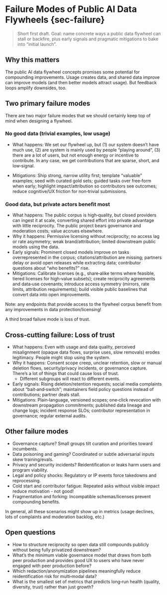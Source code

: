 # Failure Modes of Public AI Data Flywheels {sec-failure}

> Short first draft. Goal: name concrete ways a public data flywheel can stall or backfire, plus early signals and pragmatic mitigations to bake into "initial launch".

## Why this matters

The public AI data flywheel concepts promises some potential for compounding improvements. Usage creates data, and shared data improve can improve models (and then better models attract usage). But feedback loops amplify downsides, too.

## Two primary failure modes

There are two major failure modes that we should certainly keep top of mind when designing a flywheel.

### No good data (trivial examples, low usage)

- What happens: We set our flywheel up, but (1) our system doesn't have much use, (2) are system is mainly used by people "playing around", (3) there are a lot of users, but not enough energy or incentive to contribute. In any case, we get contributions that are sparse, short, and low‑signal.

- Mitigations: Ship strong, narrow utility first; template “valuable” examples; seed with curated gold sets; guided tasks over free‑form when early; highlight impact/attribution so contributors see outcomes; reduce cognitive/UX friction for non‑trivial submissions.

### Good data, but private actors benefit most

- What happens: The public corpus is high‑quality, but closed providers can ingest it at scale, converting shared effort into private advantage with little reciprocity. The public project bears governance and moderation costs; value accrues elsewhere.
- Why it happens: Permissive licensing without reciprocity; no access lag or rate asymmetry; weak brand/attribution; limited downstream public models using the data.
- Early signals: Prominent closed models improve on tasks overrepresented in the corpus; citations/attribution are missing; partners delay or avoid open releases while extracting data; contributor questions about “who benefits?” rise.
- Mitigations: Calibrate licenses (e.g., share‑alike terms where feasible, tiered licenses for high‑value subsets); create reciprocity agreements and data‑use covenants; introduce access symmetry (mirrors, rate limits, attribution requirements); build visible public baselines that convert data into open improvements.

Note: any endpoints that provide access to the flywheel corpus benefit from any improvements in data protection/licensing!

A third broad failure mode is loss of trust.

## Cross‑cutting failure: Loss of trust

- What happens: Even with usage and data quality, perceived misalignment (opaque data flows, surprise uses, slow removals) erodes legitimacy. People might stop using the system.
- Why it happens: Consent scope creep, unclear retention, slow or manual deletion flows, security/privacy incidents, or governance capture. There's a lot of things that could cause loss of trust.
  - Different subgroups will react to different events.
- Early signals: Rising deletion/retention requests; social media complaints about “bait‑and‑switch”; maintainers field policy questions instead of contributions; partner deals stall.
- Mitigations: Plain‑language, versioned scopes; one‑click revocation with downstream propagation commitments; published data lineage and change logs; incident response SLOs; contributor representation in governance; regular external audits.

## Other failure modes

- Governance capture? Small groups tilt curation and priorities toward incumbents.
- Data poisoning and gaming? Coordinated or subtle adversarial inputs skew training/evals.
- Privacy and security incidents? Reidentification or leaks harm users and program viability.
- Legal and policy shocks: Regulatory or IP events force takedowns and reprocessing.
- Cold start and contributor fatigue: Repeated asks without visible impact reduce motivation - not good!
- Fragmentation and forking: Incompatible schemas/licenses prevent compounding benefits.

In general, all these scenarios might show up in metrics (usage declines, lots of complaints and moderation backlog, etc.)

## Open questions

- How to structure reciprocity so open data still compounds publicly without being fully privatized downstream?
- What's the minimum viable governance model that draws from both peer production and provides good UX to users who have never engaged with peer production before?
- Which redaction/anonymization pipelines meaningfully reduce reidentification risk for multi‑modal data?
- What is the smallest set of metrics that predicts long‑run health (quality, diversity, trust) rather than just growth?

